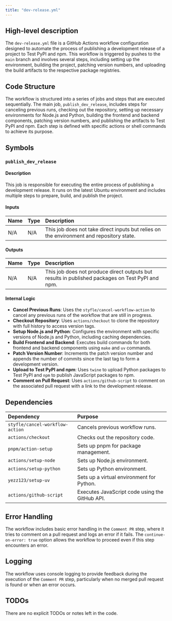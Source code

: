 ```yaml
---
title: "dev-release.yml"
---
```


## High-level description

The `dev-release.yml` file is a GitHub Actions workflow configuration designed to automate the process of publishing a development release of a project to Test PyPI and npm. This workflow is triggered by pushes to the `main` branch and involves several steps, including setting up the environment, building the project, patching version numbers, and uploading the build artifacts to the respective package registries.

## Code Structure

The workflow is structured into a series of jobs and steps that are executed sequentially. The main job, `publish_dev_release`, includes steps for canceling previous runs, checking out the repository, setting up necessary environments for Node.js and Python, building the frontend and backend components, patching version numbers, and publishing the artifacts to Test PyPI and npm. Each step is defined with specific actions or shell commands to achieve its purpose.

## Symbols

### `publish_dev_release`
#### Description
This job is responsible for executing the entire process of publishing a development release. It runs on the latest Ubuntu environment and includes multiple steps to prepare, build, and publish the project.

#### Inputs
| Name | Type | Description |
|:-----|:-----|:------------|
| N/A  | N/A  | This job does not take direct inputs but relies on the environment and repository state. |

#### Outputs
| Name | Type | Description |
|:-----|:-----|:------------|
| N/A  | N/A  | This job does not produce direct outputs but results in published packages on Test PyPI and npm. |

#### Internal Logic
- **Cancel Previous Runs**: Uses the `styfle/cancel-workflow-action` to cancel any previous runs of the workflow that are still in progress.
- **Checkout Repository**: Uses `actions/checkout` to clone the repository with full history to access version tags.
- **Setup Node.js and Python**: Configures the environment with specific versions of Node.js and Python, including caching dependencies.
- **Build Frontend and Backend**: Executes build commands for both frontend and backend components using `make` and `uv` commands.
- **Patch Version Number**: Increments the patch version number and appends the number of commits since the last tag to form a development version.
- **Upload to Test PyPI and npm**: Uses `twine` to upload Python packages to Test PyPI and `npm` to publish JavaScript packages to npm.
- **Comment on Pull Request**: Uses `actions/github-script` to comment on the associated pull request with a link to the development release.

## Dependencies

| Dependency | Purpose |
|:-----------|:--------|
| `styfle/cancel-workflow-action` | Cancels previous workflow runs. |
| `actions/checkout` | Checks out the repository code. |
| `pnpm/action-setup` | Sets up pnpm for package management. |
| `actions/setup-node` | Sets up Node.js environment. |
| `actions/setup-python` | Sets up Python environment. |
| `yezz123/setup-uv` | Sets up a virtual environment for Python. |
| `actions/github-script` | Executes JavaScript code using the GitHub API. |

## Error Handling

The workflow includes basic error handling in the `Comment PR` step, where it tries to comment on a pull request and logs an error if it fails. The `continue-on-error: true` option allows the workflow to proceed even if this step encounters an error.

## Logging

The workflow uses console logging to provide feedback during the execution of the `Comment PR` step, particularly when no merged pull request is found or when an error occurs.

## TODOs

There are no explicit TODOs or notes left in the code.